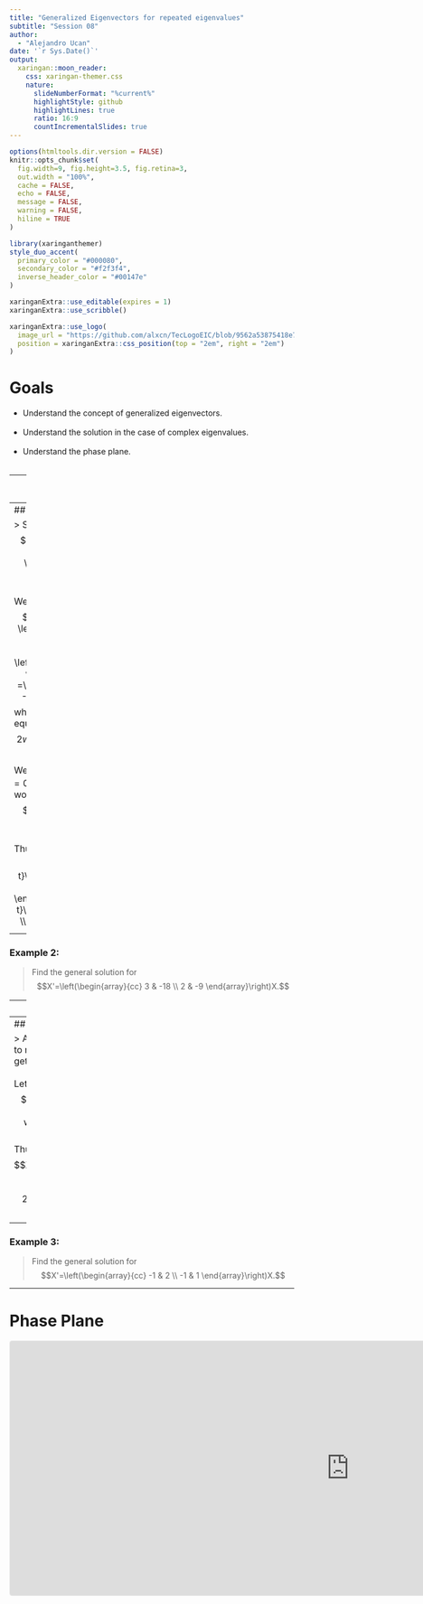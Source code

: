 ---
title: "Generalized Eigenvectors for repeated eigenvalues"
subtitle: "Session 08"
author: 
  - "Alejandro Ucan"
date: '`r Sys.Date()`'
output:
  xaringan::moon_reader:
    css: xaringan-themer.css
    nature:
      slideNumberFormat: "%current%"
      highlightStyle: github
      highlightLines: true
      ratio: 16:9
      countIncrementalSlides: true
---

```{r setup, include=FALSE}
options(htmltools.dir.version = FALSE)
knitr::opts_chunk$set(
  fig.width=9, fig.height=3.5, fig.retina=3,
  out.width = "100%",
  cache = FALSE,
  echo = FALSE,
  message = FALSE, 
  warning = FALSE,
  hiline = TRUE
)
```

```{r xaringan-themer, include=FALSE, warning=FALSE}
library(xaringanthemer)
style_duo_accent(
  primary_color = "#000080",
  secondary_color = "#f2f3f4",
  inverse_header_color = "#00147e"
)
```

```{r xaringan-editable, echo=FALSE}
xaringanExtra::use_editable(expires = 1)
xaringanExtra::use_scribble()
```

```{r xaringan-logo, echo=FALSE}
xaringanExtra::use_logo(
  image_url = "https://github.com/alxcn/TecLogoEIC/blob/9562a53875418e749a296c85808a19c85fc4be74/IngenieriaCiencias_Horizontal_RGB.png",
  position = xaringanExtra::css_position(top = "2em", right = "2em")
)
```
# Goals

* Understand the concept of generalized eigenvectors. <br/><br/>
* Understand the solution in the case of complex eigenvalues. <br/><br/>
* Understand the phase plane. <br/><br/>

---
# Generalized eigenvectors


> Consider the system $$X'= \left(\begin{array}{cc} 1 & 2 \\ -2 & -3 \end{array}\right) X.$$ We want to build a general solution. The characteristic polynomial is: $$\lambda^2-2\lambda +1=0,$$ so the only eigenvalue is $\lambda=1.$ Its eigenvector is $$(A+I)=\left(\begin{array}{cc} 2 & 2 \\ -2 & -2 \end{array}\right)\Rightarrow 2v_1+2v_2=0\Rightarrow v_2=-v_1.$$ <br/>
In this case, we say that the eigenvector is not enough to build a general solution. We need to find a second vector. In order to do this, we need to find $w$ such that $$(A-\lambda I)w=v.$$
---
## Continuation example

> Solve the system $$X'= \left(\begin{array}{cc} 1 & 2 \\ -2 & -3 \end{array}\right) X.$$ <br/><br/> We have that $$(A+I)w=v\Rightarrow \left(\begin{array}{cc} 2 & 2 \\ -2 & -2 \end{array}\right) \left(\begin{array}{c} w_1  \\ w_2 \end{array}\right) =\left(\begin{array}{c} 1  \\ -1 \end{array}\right),$$ which reduces to the equation $$2w_1+2w_2=1\Leftrightarrow 2w_1=1+2w_2.$$ We can take the value $w_2=0,$ and my other vector would be $$\left(\begin{array}{c} 1/2 \\ 0 \end{array}\right)$$ Thus my general solution is $$X=c_1e^{-t}\left(\begin{array}{c} -1 \\ 1 \end{array}\right)+c_2te^{-t}\left(\begin{array}{c} 1/2 \\ 0 \end{array}\right).$$

---
### Example 2:

> Find the general solution for $$X'=\left(\begin{array}{cc} 3 & -18 \\ 2 & -9 \end{array}\right)X.$$


---
# Complex Eigenvalues

> Consider the system $$X'= \left(\begin{array}{cc} 6 & -1 \\ 5 & 4 \end{array}\right) X.$$ <br/><br/> Its characteristic polynomial is $$\lambda^2-10\lambda+29=0\Rightarrow \lambda_1=5+2i\quad \lambda_2=5-2i.$$ <br/><br/> Its eigenvectors are $$v_1=\left(\begin{array}{c} 1 \\ 1-2i \end{array}\right)\quad v_2=\left(\begin{array}{c} 1 \\ 1+2i \end{array}\right)$$
---
## Rewriting the eigenvectors 

> As we want real functions, we need to rewrite the eigenvectors in order to get real functions. <br/><br/> Let $$w_1=\left(\begin{array}{c} 1 \\ 1 \end{array}\right) \quad w_2=\left(\begin{array}{c} 0 \\ -2 \end{array}\right)$$ Thus my general solution is $$X=c_1e^{(5+2i)t}\left(\begin{array}{c} 1 \\ 1-2i \end{array}\right)+c_2e^{(5-2i)t}\left(\begin{array}{c} 1 \\ 1+2i \end{array}\right).$$
---
### Example 3:

> Find the general solution for $$X'=\left(\begin{array}{cc} -1 & 2 \\ -1 & 1 \end{array}\right)X.$$

---
# Phase Plane

<iframe src="https://www.geogebra.org/calculator/xnzc4b6w?embed" width="1200" height="450" allowfullscreen style="border: 1px solid #e4e4e4;border-radius: 4px;" frameborder="0"></iframe>

